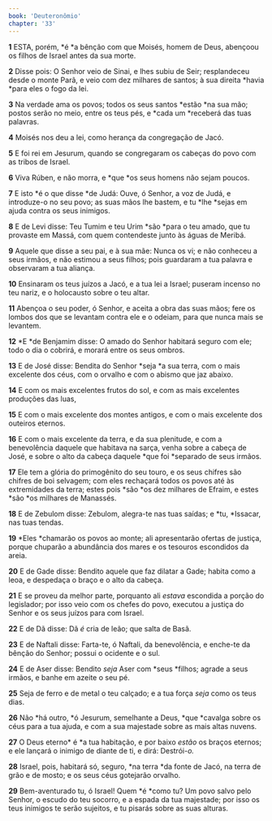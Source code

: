 ```yaml
---
book: 'Deuteronômio'
chapter: '33'
---
```


**1** ESTA, porém, *é *a bênção com que Moisés, homem de Deus, abençoou os filhos de Israel antes da sua morte.

**2** Disse pois: O Senhor veio de Sinai, e lhes subiu de Seir; resplandeceu desde o monte Parã, e veio com dez milhares de santos; à sua direita *havia *para eles o fogo da lei.

**3** Na verdade ama os povos; todos os seus santos *estão *na sua mão; postos serão no meio, entre os teus pés, e *cada um *receberá das tuas palavras.

**4** Moisés nos deu a lei, como herança da congregação de Jacó.

**5** E foi rei em Jesurum, quando se congregaram os cabeças do povo com as tribos de Israel.

**6** Viva Rúben, e não morra, e *que *os seus homens não sejam poucos.

**7** E isto *é o que disse *de Judá: Ouve, ó Senhor, a voz de Judá, e introduze-o no seu povo; as suas mãos lhe bastem, e tu *lhe *sejas em ajuda contra os seus inimigos.

**8** E de Levi disse: Teu Tumim e teu Urim *são *para o teu amado, que tu provaste em Massá, com quem contendeste junto às águas de Meribá.

**9** Aquele que disse a seu pai, e à sua mãe: Nunca os vi; e não conheceu a seus irmãos, e não estimou a seus filhos; pois guardaram a tua palavra e observaram a tua aliança.

**10** Ensinaram os teus juízos a Jacó, e a tua lei a Israel; puseram incenso no teu nariz, e o holocausto sobre o teu altar.

**11** Abençoa o seu poder, ó Senhor, e aceita a obra das suas mãos; fere os lombos dos que se levantam contra ele e o odeiam, para que nunca mais se levantem.

**12** *E *de Benjamim disse: O amado do Senhor habitará seguro com ele; todo o dia o cobrirá, e morará entre os seus ombros.

**13** E de José disse: Bendita do Senhor *seja *a sua terra, com o mais excelente dos céus, com o orvalho e com o abismo que jaz abaixo.

**14** E com os mais excelentes frutos do sol, e com as mais excelentes produções das luas,

**15** E com o mais excelente dos montes antigos, e com o mais excelente dos outeiros eternos.

**16** E com o mais excelente da terra, e da sua plenitude, e com a benevolência daquele que habitava na sarça, venha sobre a cabeça de José, e sobre o alto da cabeça daquele *que foi *separado de seus irmãos.

**17** Ele tem a glória do primogênito do seu touro, e os seus chifres são chifres de boi selvagem; com eles rechaçará todos os povos até às extremidades da terra; estes pois *são *os dez milhares de Efraim, e estes *são *os milhares de Manassés.

**18** E de Zebulom disse: Zebulom, alegra-te nas tuas saídas; e *tu, *Issacar, nas tuas tendas.

**19** *Eles *chamarão os povos ao monte; ali apresentarão ofertas de justiça, porque chuparão a abundância dos mares e os tesouros escondidos da areia.

**20** E de Gade disse: Bendito aquele que faz dilatar a Gade; habita como a leoa, e despedaça o braço e o alto da cabeça.

**21** E se proveu da melhor parte, porquanto ali _estava_ escondida a porção do legislador; por isso veio com os chefes do povo, executou a justiça do Senhor e os seus juízos para com Israel.

**22** E de Dã disse: Dã _é_ cria de leão; que salta de Basã.

**23** E de Naftali disse: Farta-te, ó Naftali, da benevolência, e enche-te da bênção do Senhor; possui o ocidente e o sul.

**24** E de Aser disse: Bendito _seja_ Aser com *seus *filhos; agrade a seus irmãos, e banhe em azeite o seu pé.

**25** Seja de ferro e de metal o teu calçado; e a tua força _seja_ como os teus dias.

**26** Não *há outro, *ó Jesurum, semelhante a Deus, *que *cavalga sobre os céus para a tua ajuda, e com a sua majestade sobre as mais altas nuvens.

**27** O Deus eterno* é *a tua habitação, e por baixo _estão_ os braços eternos; e ele lançará o inimigo de diante de ti, e dirá: Destrói-_o._

**28** Israel, pois, habitará só, seguro, *na terra *da fonte de Jacó, na terra de grão e de mosto; e os seus céus gotejarão orvalho.

**29** Bem-aventurado tu, ó Israel! Quem *é *como tu? Um povo salvo pelo Senhor, o escudo do teu socorro, e a espada da tua majestade; por isso os teus inimigos te serão sujeitos, e tu pisarás sobre as suas alturas.
